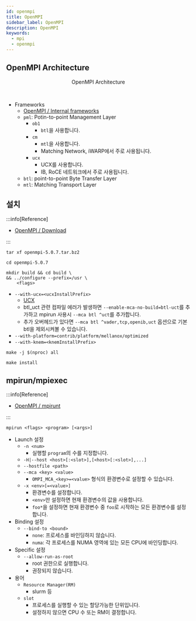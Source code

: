 ```yaml
---
id: openmpi
title: OpenMPI
sidebar_label: OpenMPI
description: OpenMPI
keywords:
  - mpi
  - openmpi
---
```



## OpenMPI Architecture

<center>
	<figure>
		<DrwaIOViewer src={useBaseUrl("img/mlops/mlops/workflow/mpi-ooerator/mpi-architecture.drawio")} />
		<figcaption>OpenMPI Architecture</figcaption>
	</figure>
</center>

<br />

- Frameworks
  - [OpenMPI / Internal frameworks](https://docs.open-mpi.org/en/main/developers/frameworks.html)
  - `pml`: Potin-to-point Management Layer
    - `ob1`
      - `btl`을 사용합니다.
    - `cm`
      - `mtl`을 사용합니다.
      - Matching Network, iWARP에서 주로 사용됩니다.
    - `ucx`
      - UCX를 사용합니다.
      - IB, RoCE 네트워크에서 주로 사용됩니다.
  - `btl`: point-to-point Byte Transfer Layer
  - `mtl`: Matching Transport Layer

## 설치

:::info[Reference]

- [OpenMPI / Download](https://www-lb.open-mpi.org/software/ompi)

:::

```shell
tar xf openmpi-5.0.7.tar.bz2
```

```shell
cd openmpi-5.0.7
```

```shell
mkdir build && cd build \
&& ../configure --prefix=/usr \
    <flags>
```

- `--with-ucx=<ucxInstallPrefix>`
  - [UCX](/docs/lang/design/protocol/ucx)
  - btl_uct 관련 컴파일 에러가 발생하면 `--enable-mca-no-build=btl-uct`를 추가하고 mpirun 사용시 `--mca btl ^uct`를 추가합니다.
  - 추가 오버헤드가 있다면 `--mca btl ^vader,tcp,openib,uct` 옵션으로 기본 btl을 제외시켜볼 수 있습니다.
- `--with-platform=contrib/platform/mellanox/optimized`
- `--with-knem=<knemInstallPrefix>`

```shell
make -j $(nproc) all
```

```shell
make install
```

## mpirun/mpiexec

:::info[Reference]

- [OpenMPI / mpirunt](https://docs.open-mpi.org/en/main/man-openmpi/man1/mpirun.1.html)

:::

```shell
mpirun <flags> <program> [<args>]
```

- Launch 설정
  - `-n <num>`
    - 실행할 `program`의 수를 지정합니다.
  - `-H|--host <host>[:<slot>],[<host>[:<slot>],...]`
  - `--hostfile <path>`
  - `--mca <key> <value>`
    - `OMPI_MCA_<key>=<value>` 형식의 환경변수로 설정할 수 있습니다.
  - `-x <env>[=<value>]`
    - 환경변수를 설정합니다.
    - `<env>`만 설정하면 현재 환경변수의 값을 사용합니다.
    - `foo*`을 설정하면 현재 환경변수 중 `foo`로 시작하는 모든 환경변수를 설정합니다.
- Binding 설정
  - `--bind-to <bound>`
    - `none`: 프로세스를 바인딩하지 않습니다.
    - `numa`: 각 프로세스를 NUMA 영역에 있는 모든 CPU에 바인딩합니다.
- Specific 설정
  - `--allow-run-as-root`
    - root 권한으로 실행합니다.
    - 권장되지 않습니다.
- 용어
  - `Resource Manager(RM)`
    - slurm 등
  - `slot`
    - 프로세스를 실행할 수 있는 할당가능한 단위입니다.
    - 설정하지 않으면 CPU 수 또는 RM이 결정합니다.
